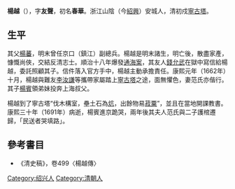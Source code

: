 '''楊越'''（{{bd|？||1691年||}}），字'''友聲'''，初名'''春華'''。浙江山陰（今[[紹興|紹興]]）安城人，清初戍[[寧古塔|寧古塔]]。

== 生平 ==
其父[[楊蕃|楊蕃]]，明末曾任京口（鎮江）副總兵。楊越是明末諸生，明亡後，散盡家產，慷慨尚俠，交結反清志士。順治十八年爆發[[通海案|通海案]]，其友人[[錢允武|錢允武]]在獄中寫信給楊越，委託照顧其子。信件落入官方手中，楊越主動承擔責任。康熙元年（1662年）十月，楊越與難友[[李汝謙|李汝謙]]等攜帶家屬踏上[[寧古塔|寧古塔]]之途，面無懼色，妻范氏亦偕行。其子[[楊賓|楊賓]]領弟妹投奔上海叔父。

楊越到了寧古塔“伐木構室，壘土石為[[炕|炕]]，出餘物易[[菽|菽]][[粟|粟]]”，並且在當地開課教書。康熙三十年（1691年）病逝，楊賓進京跪哭，兩年後其夫人范氏與二子護棺遷歸，「民送者哭填路」。

==參考書目==
*  《清史稿》，卷499〈楊越傳〉

{{DEFAULTSORT:yang yue}}
[[Category:绍兴人|Category:绍兴人]]
[[Category:清朝人|Category:清朝人]]